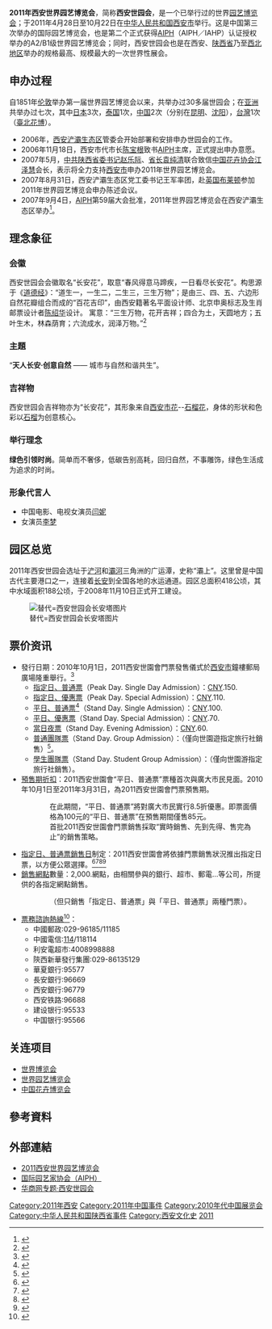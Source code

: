 {{Infobox
|name         = Infobox/doc
|bodystyle    = 
|title        = 2011年西安世界园艺博览会<br/><font size="-2">2011 Xi'an International Horticultural Exposition</font>
|titlestyle   = 
|image        = 
|imagestyle   = 
|caption      = 
|captionstyle = 
|headerstyle  = 
|labelstyle   = 
|datastyle    = 
|header1 = 基本讯息
|label2  = 举办地
|data2   = [[中华人民共和国|中国]][[西安市|西安市]]
|label3  = 日期
|data3   = 2011年4月28日 - 10月22日
|label4  = 展區
|data4   = 西安市广运潭<li>[[长安花谷|长安花谷]]<li>[[五彩终南|五彩终南]]<li>[[丝路花雨|丝路花雨]]<li>[[海外大观|海外大观]]<li>[[灞上彩虹|灞上彩虹]]
|label5  = 主題
|data5   = 天人长安·创意自然
|label6  = 理念
|data6   = 绿色引领时尚
|label7  = <!--參展國與組織-->
|data7   = 
|label8  = 投资总额
|data8   = 20亿元[[人民币|人民币]]
|label9  = 官方網站
|data9   = http://www.expo2011.cn
}}
'''2011年西安世界园艺博览会'''，简称'''西安世园会'''，是一个已举行过的世界[[园艺|园艺]][[博览会|博览会]]；于2011年4月28日至10月22日在[[中华人民共和国|中华人民共和国]][[西安市|西安市]]举行。这是中国第三次举办的国际园艺博览会，也是第二个正式获得[[国际园艺生产者协会|AIPH]]（AIPH／IAHP）认证授权举办的A2/B1级世界园艺博览会；同时，西安世园会也是在西安、[[陕西省|陕西省]]乃至[[西北地区|西北地区]]举办的规格最高、规模最大的一次世界性展会。

== 申办过程 ==
自1851年[[伦敦|伦敦]]举办第一届世界园艺博览会以来，共举办过30多届世园会；在[[亚洲|亚洲]]共举办过七次，其中[[日本|日本]]3次，[[泰国|泰国]]1次，[[中国|中国]]2次（分别在[[昆明|昆明]]、[[沈阳|沈阳]]），[[台灣|台灣]]1次（[[臺北花博|臺北花博]]）。

*2006年，[[西安浐灞生态区|西安浐灞生态区]]管委会开始部署和安排申办世园会的工作。
*2006年11月18日，西安市代市长[[陈宝根|陈宝根]]致书[[国际园艺生产者协会|AIPH]]主席{{lang|en|杜克·法博}}，正式提出申办意愿。
*2007年5月，[[中共|中共]][[陕西|陕西]][[省委书记|省委书记]][[赵乐际|赵乐际]]、[[省长|省长]][[袁纯清|袁纯清]]联合致信[[中国花卉协会|中国花卉协会]][[江泽慧|江泽慧]]会长，表示将全力支持[[西安市|西安市]]申办2011年世界园艺博览会。
*2007年8月31日，西安浐灞生态区党工委书记王军率团，赴[[英国|英国]][[布莱顿|布莱顿]]参加2011年世界园艺博览会申办陈述会议。
*2007年9月4日，[[国际园艺生产者协会|AIPH]]第59届大会批准，2011年世界园艺博览会在西安浐灞生态区举办<ref>{{Cite web |url=http://whb.news365.com.cn/xbsc/201004/t20100426_2687501.htm |title=如椽巨笔落墨古城西安 浓墨重彩描绘万国花园 |accessdate=2011-02-20 |archive-date=2012-07-18 |archive-url=https://archive.is/20120718115830/http://whb.news365.com.cn/xbsc/201004/t20100426_2687501.htm |dead-url=yes }}</ref>。

==理念象征==
=== 会徽 ===
西安世园会会徽取名“长安花”，取意“春风得意马蹄疾，一日看尽长安花”。构思源于《[[道德经|道德经]]》：“道生一，一生二，二生三，三生万物”；是由三、四、五、六边形自然花瓣组合而成的“百花吉印”，由西安籍著名平面设计师、北京申奥标志及生肖邮票设计者[[陈绍华|陈绍华]]设计。
寓意：“三生万物，花开吉祥；四合为土，天圆地方；五叶生木，林森荫育；六流成水，润泽万物。”<ref>{{Cite web |url=http://www.expo2011.cn/aboutus/logo/ |title=2011西安世园会介绍 |accessdate=2011-02-20 |archive-date=2016-11-14 |archive-url=https://web.archive.org/web/20161114043327/http://www.expo2011.cn/aboutus/logo/ |dead-url=no }}</ref>

=== 主題 ===
“'''天人长安·创意自然''' —— 城市与自然和谐共生”。

===吉祥物===
西安世园会吉祥物亦为“长安花”，其形象来自[[西安|西安]][[市花|市花]]--[[石榴花|石榴花]]，身体的形状和色彩以[[石榴|石榴]]为创意核心。

===举行理念===
'''绿色引领时尚'''。简单而不奢侈，低碳告别高耗，回归自然，不事雕饰，绿色生活成为追求的时尚。

===形象代言人===
*中国电影、电视女演员[[闫妮|闫妮]]
*女演员[[李梦|李梦]]

==园区总览==
2011年西安世园会选址于[[浐河|浐河]]和[[灞河|灞河]]三角洲的广运潭，史称“灞上”。这里曾是中国古代主要港口之一，连接着[[长安|长安]]到全国各地的水运通道。园区总面积418公顷，其中水域面积188公顷，于2008年11月10日正式开工建设。

[[File:西安世园会长安塔.jpg|替代=西安世园会长安塔图片]]

==票价资讯==
* 發行日期：2010年10月1日，2011西安世園會門票發售儀式於[[西安市|西安市]]鐘樓郵局廣場隆重舉行。<ref>{{Cite web |url=http://expo2011.hsw.cn/system/2010/12/20/050729195.shtml |title=首批西安世園會門票今日起發售 袁毛毛 西安世界園藝博覽會籌備辦公室 2010/12/22 |accessdate=2011-05-12 |archive-date=2011-05-04 |archive-url=https://web.archive.org/web/20110504150636/http://expo2011.hsw.cn/system/2010/12/20/050729195.shtml |dead-url=yes }}</ref>
** [[指定日、普通票|指定日、普通票]]（Peak Day. Single Day Admission）：[[CNY|CNY]].150.
** [[指定日、優惠票|指定日、優惠票]]（Peak Day. Special Admission）：[[CNY|CNY]].110.
** [[平日、普通票|平日、普通票]]<ref>{{Cite web |url=http://www.expo2011.cn/gotopark/ |title=2011西安世界園藝博覽會 票務訊息 |accessdate=2011-05-13 |archive-date=2020-05-28 |archive-url=https://web.archive.org/web/20200528073833/http://www.expo2011.cn/gotopark/ |dead-url=no }}</ref>（Stand Day. Single Admission）：[[CNY|CNY]].100.
** [[平日、優惠票|平日、優惠票]]（Stand Day. Special Admission）：[[CNY|CNY]].70.
** [[當日夜票|當日夜票]]（Stand Day. Evening Admission）：[[CNY|CNY]].60.
** [[普通團隊票|普通團隊票]]（Stand Day. Group Admission）：（僅向世園遊指定旅行社銷售）<ref>{{Cite web |url=http://www.expo2011.cn/2011/0427/5664.html |title=世園游指定旅行社名單 |accessdate=2011-05-13 |archive-date=2020-05-28 |archive-url=https://web.archive.org/web/20200528073752/http://www.expo2011.cn/2011/0427/5664.html |dead-url=yes }}</ref>。
** [[學生團隊票|學生團隊票]]（Stand Day. Student Group Admission）：（僅向世園游指定旅行社銷售）。
* [[預售期|預售期]][[折扣|折扣]]：2011西安世園會“平日、普通票”票種首次與廣大市民見面。2010年10月1日至2011年3月31日，為2011西安世園會門票預售期。
:::在此期間，“平日、普通票”將對廣大市民實行8.5折優惠。即票面價格為100元的“平日、普通票”在預售期間僅售85元。
:::首批2011西安世園會門票銷售採取“實時銷售、先到先得、售完為止”的銷售策略。
* [[指定日、普通票銷售日|指定日、普通票銷售日]]制定：2011西安世園會將依據門票銷售狀況推出指定日票，以方便公眾選擇。<ref>{{Cite web |url=http://www.expo2011.cn/2011/0427/5655.html |title=西安世園會門票常見問題 1 |accessdate=2011-05-13 |archive-date=2016-03-07 |archive-url=https://web.archive.org/web/20160307110940/http://www.expo2011.cn/2011/0427/5655.html |dead-url=yes }}</ref><ref>{{Cite web |url=http://www.expo2011.cn/2011/0427/5659.html |title=西安世園會門票常見問題 2 |accessdate=2011-05-13 |archive-date=2016-03-21 |archive-url=https://web.archive.org/web/20160321025958/http://expo2011.cn/2011/0427/5659.html |dead-url=yes }}</ref><ref>{{Cite web |url=http://www.expo2011.cn/2011/0427/5660.html |title=西安世園會門票常見問題 3 |accessdate=2011-05-13 |archive-date=2020-05-28 |archive-url=https://web.archive.org/web/20200528073742/http://www.expo2011.cn/2011/0427/5660.html |dead-url=yes }}</ref><ref>{{Cite web |url=http://www.expo2011.cn/2011/0427/5661.html |title=西安世園會門票常見問題 4 |accessdate=2011-05-13 |archive-date=2020-05-28 |archive-url=https://web.archive.org/web/20200528073747/http://www.expo2011.cn/2011/0427/5661.html |dead-url=yes }}</ref>
* [[銷售網點|銷售網點]]數量：2,000.網點，由相關參與的銀行、超市、郵電...等公司，所提供的各指定網點銷售。
:::（但只銷售「指定日、普通票」與「平日、普通票」兩種門票）。
* [[票務諮詢熱線|票務諮詢熱線]]<ref>{{Cite web |url=http://www.expo2011.cn/2011/0427/5654.html |title=世園會門票購票熱線 西安世園會新聞宣傳中心 2011/4/27 |accessdate=2011-05-13 |archive-date=2016-03-06 |archive-url=https://web.archive.org/web/20160306202328/http://www.expo2011.cn/2011/0427/5654.html |dead-url=yes }}</ref>：
** 中國郵政:029-96185/11185
** 中國電信:[[114|114]]/118114
** 利安電超市:4008998888
** 陝西新華發行集團:029-86135129
** 華夏銀行:95577
** 長安銀行:96669
** 西安銀行:96779
** 西安铁路:96688
** 建设银行:95533
** 中国银行:95566

== 关连项目 ==
*[[世界博览会|世界博览会]]
*[[世界园艺博览会|世界园艺博览会]]
*[[中国花卉博览会|中国花卉博览会]]

== 參考資料 ==
{{reflist}}

== 外部連結 ==
*[http://www.expo2011.cn 2011西安世界园艺博览会]{{Wayback|url=http://www.expo2011.cn/ |date=20201125030140 }}{{zh}}{{en}}{{fr}}{{ja}}
*[http://www.aiph.org/ 国际园艺家协会（AIPH）]{{Wayback|url=http://www.aiph.org/ |date=20201128143355 }}{{en}}
*[https://web.archive.org/web/20110226092241/http://expo2011.hsw.cn/sb_xwr/ 华商网专题·西安世园会]

{{國際博覽會}}

[[Category:2011年西安|Category:2011年西安]]
[[Category:2011年中国事件|Category:2011年中国事件]]
[[Category:2010年代中国展览会|Category:2010年代中国展览会]]
[[Category:中华人民共和国陕西省事件|Category:中华人民共和国陕西省事件]]
[[Category:西安文化史|Category:西安文化史]]
[[Category:国际园艺博览会_(A2)|2011]]